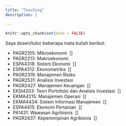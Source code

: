```yaml
---
title: "Teaching"
description: |
  
---
```


```r
knitr::opts_chunk$set(echo = FALSE)
```

Saya dosen/tutor beberapa mata kuliah berikut:

- PAGR2105: Mikroekonomi&nbsp; [<a href="https://bangtedy.github.io/mikroekonomi/"><i class="fas fa-globe"></i></a>]
- PAGR2213: Makroekonomi
- ESPA4318: Sistem Ekonomi&nbsp; [<a href="https://bangtedy.github.io/sistemekonomi/"><i class="fas fa-globe"></i></a>]
- ESPA4312: Ekonometrika&nbsp; [<a href="https://bangtedy.github.io/ekonometrika/"><i class="fas fa-globe"></i></a>]
- PAGR2319: Manajemen Risiko
- PAGR2531: Analisis Investasi
- PAGR2427: Manajemen Keuangan&nbsp; [<a href="https://bangtedy.github.io/menkeu/"><i class="fas fa-globe"></i></a>]
- EKSI4203: Teori Portofolio dan Analisis Investasi&nbsp; [<a href="https://bangtedy.github.io/porto/"><i class="fas fa-globe"></i></a>]
- EKMA4215: Manajemen Operasi&nbsp; [<a href="https://bangtedy.github.io/mop/"><i class="fas fa-globe"></i></a>]
- EKMA4434: Sistem Informasi Manajemen&nbsp; [<a href="https://bangtedy.github.io/sim/"><i class="fas fa-globe"></i></a>]
- ESPA4415: Ekonomi Pertanian&nbsp; [<a href="https://bangtedy.github.io/etan/"><i class="fas fa-globe"></i></a>]
- PA1431: Wawasan Agribisnis&nbsp; [<a href="https://bangtedy.github.io/wabis/"><i class="fas fa-globe"></i></a>]
- PAGR2637: Kepemimpinan Agribisnis&nbsp; [<a href="https://bangtedy.github.io/pimagri/"><i class="fas fa-globe"></i></a>]